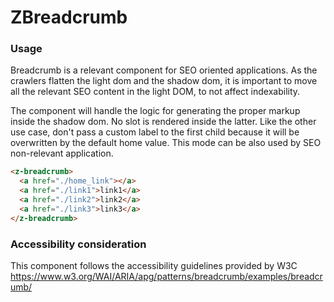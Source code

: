 
<Meta of={IndexStories} />

# ZBreadcrumb

<Canvas>
  <Story of={IndexStories.Breadcrumb} />
</Canvas>

<Controls />

### Usage

Breadcrumb is a relevant component for SEO oriented applications.
As the crawlers flatten the light dom and the shadow dom, it is important to move all the relevant SEO content in the light DOM, to not affect indexability.

The component will handle the logic for generating the proper markup inside the shadow dom.
No slot is rendered inside the latter.
Like the other use case, don't pass a custom label to the first child because it will be overwritten by the default home value.
This mode can be also used by SEO non-relevant application.

```html
<z-breadcrumb>
  <a href="./home_link"></a>
  <a href="./link1">link1</a>
  <a href="./link2">link2</a>
  <a href="./link3">link3</a>
</z-breadcrumb>
```

### Accessibility consideration

This component follows the accessibility guidelines provided by W3C https://www.w3.org/WAI/ARIA/apg/patterns/breadcrumb/examples/breadcrumb/
